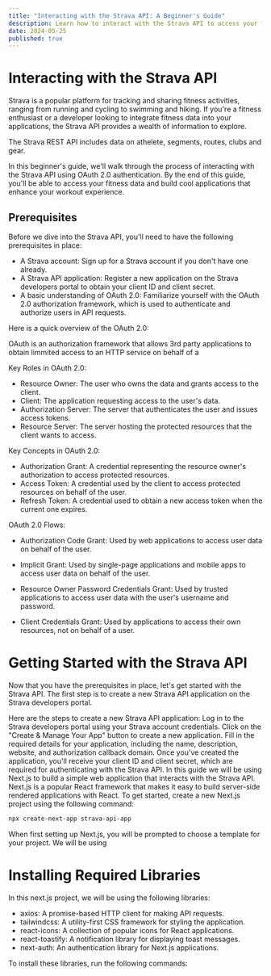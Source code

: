 ```yaml
---
title: "Interacting with the Strava API: A Beginner's Guide"
description: Learn how to interact with the Strava API to access your fitness data and build cool applications that enhance your workout experience.
date: 2024-05-25
published: true
---
```


# Interacting with the Strava API

Strava is a popular platform for tracking and sharing fitness activities, ranging from running and cycling to swimming and hiking.
If you're a fitness enthusiast or a developer looking to integrate fitness data into your applications, the Strava API provides a wealth of information to explore.

The Strava REST API includes data on athelete, segments, routes, clubs and gear.

In this beginner's guide, we'll walk through the process of interacting with the Strava API using OAuth 2.0 authentication.
By the end of this guide, you'll be able to access your fitness data and build cool applications that enhance your workout experience.

## Prerequisites

Before we dive into the Strava API, you'll need to have the following prerequisites in place:

- A Strava account: Sign up for a Strava account if you don't have one already.
- A Strava API application: Register a new application on the Strava developers portal to obtain your client ID and client secret.
- A basic understanding of OAuth 2.0: Familiarize yourself with the OAuth 2.0 authorization framework, which is used to authenticate and authorize users in API requests.

Here is a quick overview of the OAuth 2.0:

OAuth is an authorization framework that allows 3rd party applications to obtain limmited access to an HTTP service on behalf of a

Key Roles in OAuth 2.0:

- Resource Owner: The user who owns the data and grants access to the client.
- Client: The application requesting access to the user's data.
- Authorization Server: The server that authenticates the user and issues access tokens.
- Resource Server: The server hosting the protected resources that the client wants to access.

Key Concepts in OAuth 2.0:

- Authorization Grant: A credential representing the resource owner's authorization to access protected resources.
- Access Token: A credential used by the client to access protected resources on behalf of the user.
- Refresh Token: A credential used to obtain a new access token when the current one expires.

OAuth 2.0 Flows:

- Authorization Code Grant: Used by web applications to access user data on behalf of the user.

- Implicit Grant: Used by single-page applications and mobile apps to access user data on behalf of the user.

- Resource Owner Password Credentials Grant: Used by trusted applications to access user data with the user's username and password.

- Client Credentials Grant: Used by applications to access their own resources, not on behalf of a user.

# Getting Started with the Strava API

Now that you have the prerequisites in place, let's get started with the Strava API.
The first step is to create a new Strava API application on the Strava developers portal.

Here are the steps to create a new Strava API application:
Log in to the Strava developers portal using your Strava account credentials.
Click on the "Create & Manage Your App" button to create a new application.
Fill in the required details for your application, including the name, description, website, and authorization callback domain.
Once you've created the application, you'll receive your client ID and client secret, which are required for authenticating with the Strava API.
In this guide we will be using Next.js to build a simple web application that interacts with the Strava API.
Next.js is a popular React framework that makes it easy to build server-side rendered applications with React.
To get started, create a new Next.js project using the following command:

```bash
npx create-next-app strava-api-app
```

When first setting up Next.js, you will be prompted to choose a template for your project.
We will be using

# Installing Required Libraries

In this next.js project, we will be using the following libraries:

- axios: A promise-based HTTP client for making API requests.
- tailwindcss: A utility-first CSS framework for styling the application.
- react-icons: A collection of popular icons for React applications.
- react-toastify: A notification library for displaying toast messages.
- next-auth: An authentication library for Next.js applications.

To install these libraries, run the following commands:

```bash

```
